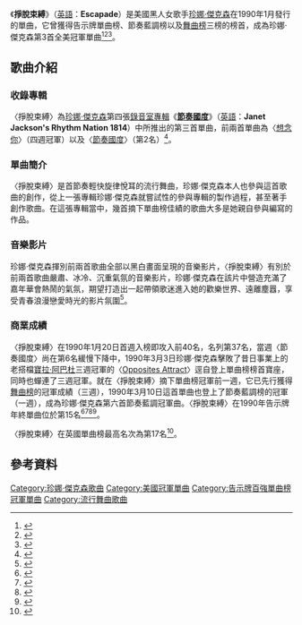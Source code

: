 {{noteTA
|1=zh-cn:珍妮·杰克逊;zh-hant:珍娜·傑克遜;zh-tw:珍娜·傑克森;zh-hk:珍納·積遜;zh-mo:珍納·積遜;
|2=zh-cn:珍妮;zh-hant:珍娜;zh-tw:珍娜;zh-hk:珍納;zh-mo:珍納;
|3=zh-cn:杰克逊;zh-hant:傑克遜;zh-tw:傑克森;zh-hk:積遜;zh-mo:積遜;
}}
{{Infobox single
| Name           = 掙脫束縛<br />Escapade
| Cover          = 
| Artist         = [[珍娜·傑克森|珍娜·傑克森]]
| Album          = [[Janet_Jackson's_Rhythm_Nation_1814|節奏國度]]
| B-side         = "Escapade" (Instrumental)
| Released       = 1990年1月8日 <small>(美國)</small><br>1990年3月3日 <small>(英國)</small>
| Recorded       = 1988年, 1989年
| Format         = 7" single, 12" single
| Genre          = {{flatlist|
* [[節奏藍調|節奏藍調]]
* [[流行舞曲|流行舞曲]]}}
| Length         = 4:44
| Label          = A&M Records
| Writer         = Janet Jackson, [[Jimmy_Jam_and_Terry_Lewis|James Harris III, Terry Lewis]]
| Producer       = Jimmy Jam and Terry Lewis
| Certification  = Gold <small>([[RIAA|RIAA]])</small>
| Last single    = "[[節奏國度|Rhythm Nation]]"<br>(1989)
| This single    = "'''Escapade'''"<br>(1990)
| Next single    = "[[我心所願|Alright]]"<br>(1990)
}}
《'''掙脫束縛'''》（[[英語|英語]]：'''Escapade'''）是美國黑人女歌手[[珍娜·傑克森|珍娜·傑克森]]在1990年1月發行的單曲，它曾獲得告示牌單曲榜、節奏藍調榜以及[[告示牌舞曲排行榜|舞曲榜]]三榜的榜首，成為珍娜·傑克森第3首全美冠軍單曲<ref>{{Cite web |url=http://www.billboard.com/artist/304191/janet-jackson/chart?page=1&f=379 |title=美國告示牌官網珍娜·傑克森流行單曲榜成績 |accessdate=2015-04-07 |archive-date=2015-09-08 |archive-url=https://web.archive.org/web/20150908153611/http://www.billboard.com/artist/304191/janet-jackson/chart?page=1&f=379 |dead-url=no }}</ref><ref>{{Cite web |url=http://www.billboard.com/artist/304191/janet-jackson/chart?page=1&f=367 |title=美國告示牌官網珍娜·傑克森節奏藍調單曲榜成績 |accessdate=2015-04-07 |archive-date=2015-09-24 |archive-url=https://web.archive.org/web/20150924114812/http://www.billboard.com/artist/304191/janet-jackson/chart?page=1&f=367 |dead-url=no }}</ref><ref>{{Cite web |url=http://www.billboard.com/artist/304191/janet-jackson/chart?page=1&f=359 |title=美國告示牌官網珍娜·傑克森舞曲單曲榜成績 |accessdate=2015-04-07 |archive-date=2015-09-29 |archive-url=https://web.archive.org/web/20150929131332/http://www.billboard.com/artist/304191/janet-jackson/chart?page=1&f=359 |dead-url=no }}</ref>。

==歌曲介紹==
===收錄專輯===
〈掙脫束縛〉為[[珍娜·傑克森|珍娜·傑克森]]第四張[[錄音室專輯|錄音室專輯]]《'''[[Janet_Jackson's_Rhythm_Nation_1814|節奏國度]]'''》（[[英語|英語]]：'''Janet Jackson's Rhythm Nation 1814'''）中所推出的第三首單曲，前兩首單曲為〈[[Miss_You_Much|想念你]]〉（四週冠軍）以及〈[[節奏國度|節奏國度]]〉（第2名）<ref>{{Cite web |url=http://www.billboard.com/artist/304191/janet-jackson/chart?page=1&f=379 |title=美國告示牌官網珍娜·傑克森單曲榜成績 |accessdate=2015-04-07 |archive-date=2015-09-08 |archive-url=https://web.archive.org/web/20150908153611/http://www.billboard.com/artist/304191/janet-jackson/chart?page=1&f=379 |dead-url=no }}</ref>。
===單曲簡介===
〈掙脫束縛〉是首節奏輕快旋律悅耳的流行舞曲，珍娜·傑克森本人也參與這首歌曲的創作，從上一張專輯珍娜·傑克森就嘗試性的參與專輯的製作過程，甚至著手創作歌曲。在這張專輯當中，幾首摘下單曲榜佳績的歌曲大多是她親自參與編寫的作品。
===音樂影片===
珍娜·傑克森揮別前兩首歌曲全部以黑白畫面呈現的音樂影片，〈掙脫束縛〉有別於前兩首歌曲嚴肅、冰冷、沉重氣氛的音樂影片，珍娜·傑克森在該片中營造充滿了嘉年華會熱鬧的氣氛，期望打造出一起帶領歌迷進入她的歡樂世界、遠離塵囂，享受青春浪漫戀愛時光的影片氛圍<ref>{{Cite web |url=http://www.janetjackson.com/videos/rhythm-nation#.VSRsgFJ-Wcs |title=珍娜·傑克森官網音樂影片 |accessdate=2015-04-07 |archive-date=2015-04-13 |archive-url=https://web.archive.org/web/20150413042208/http://www.janetjackson.com/videos/rhythm-nation#.VSRsgFJ-Wcs |dead-url=no }}</ref>。
===商業成績===
〈掙脫束縛〉在1990年1月20日首週入榜即攻入前40名，名列第37名，當週〈節奏國度〉尚在第6名緩慢下降中，1990年3月3日珍娜·傑克森擊敗了昔日事業上的老搭檔[[寶拉·阿巴杜|寶拉·阿巴杜]]三週冠軍的〈[[Opposites_Attract|Opposites Attract]]〉逕自登上單曲榜榜首寶座，同時也蟬連了三週冠軍。就在〈掙脫束縛〉摘下單曲榜冠軍前一週，它已先行獲得[[告示牌舞曲排行榜|舞曲榜]]的冠軍成績（三週），1990年3月10日這首單曲也登上了節奏藍調榜的冠軍（一週），成為珍娜·傑克森第六首節奏藍調冠軍曲。〈掙脫束縛〉在1990年告示牌年終單曲位於第15名<ref>{{Cite web |url=http://www.billboard.com/charts/hot-100/1990-01-20 |title=1990-01-20告示牌單曲榜 |accessdate=2015-04-07 |archive-date=2015-02-04 |archive-url=https://web.archive.org/web/20150204075225/http://www.billboard.com/charts/hot-100/1990-01-20 |dead-url=no }}</ref><ref>{{Cite web |url=http://www.billboard.com/charts/hot-100/1990-03-03 |title=1990-03-03告示牌單曲榜 |accessdate=2015-04-07 |archive-date=2015-04-08 |archive-url=https://web.archive.org/web/20150408043148/http://www.billboard.com/charts/hot-100/1990-03-03 |dead-url=no }}</ref><ref>{{Cite web |url=http://www.billboard.com/charts/r-b-hip-hop-songs/1990-03-10 |title=1990-03-10告示牌節奏藍調單曲榜 |accessdate=2015-04-07 |archive-date=2015-09-29 |archive-url=https://web.archive.org/web/20150929135433/http://www.billboard.com/charts/r-b-hip-hop-songs/1990-03-10 |dead-url=no }}</ref><ref>{{Cite web |url=http://www.billboard.com/articles/columns/chart-beat/5930312/this-week-in-billboard-chart-history-janet-jackson-takes |title=美國告示牌官網2014-03-10音樂報導 |accessdate=2015-04-07 |archive-date=2015-01-25 |archive-url=https://web.archive.org/web/20150125225808/http://www.billboard.com/articles/columns/chart-beat/5930312/this-week-in-billboard-chart-history-janet-jackson-takes |dead-url=no }}</ref>。

〈掙脫束縛〉在英國單曲榜最高名次為第17名<ref>{{Cite web |url=http://www.officialcharts.com/artist/42628/JANET-JACKSON/ |title=英國排行榜官網珍娜·傑克森單曲專輯成績 |accessdate=2015-04-07 |archive-date=2015-06-24 |archive-url=https://web.archive.org/web/20150624003047/http://www.officialcharts.com/artist/42628/janet-jackson/ |dead-url=no }}</ref>。

==參考資料==
{{reflist|3}}
[[Category:珍娜·傑克森歌曲|Category:珍娜·傑克森歌曲]]
[[Category:美國冠軍單曲|Category:美國冠軍單曲]]
[[Category:告示牌百強單曲榜冠軍單曲|Category:告示牌百強單曲榜冠軍單曲]]
[[Category:流行舞曲歌曲|Category:流行舞曲歌曲]]